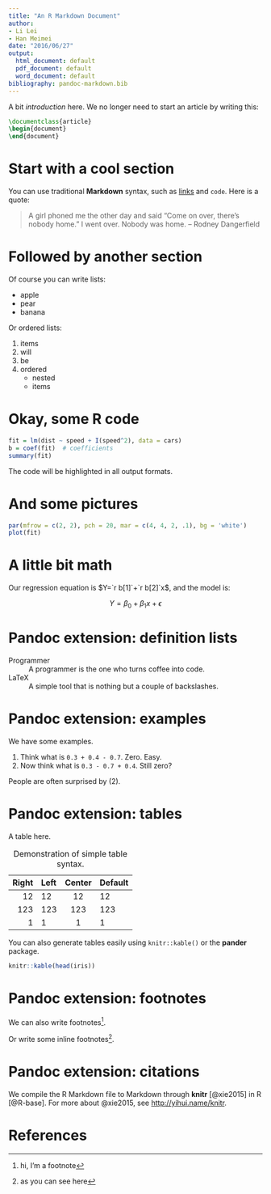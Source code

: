 ```yaml
---
title: "An R Markdown Document"
author:
- Li Lei
- Han Meimei
date: "2016/06/27"
output:
  html_document: default
  pdf_document: default
  word_document: default
bibliography: pandoc-markdown.bib
---
```


A bit _introduction_ here. We no longer need to start an article by writing this:

```latex
\documentclass{article}
\begin{document}
\end{document}
```

# Start with a cool section

You can use traditional **Markdown** syntax, such as [links](http://yihui.name/knitr) and `code`. Here is a quote:

> A girl phoned me the other day and said "Come on over, there's nobody home." I went over. Nobody was home. -- Rodney Dangerfield

# Followed by another section

Of course you can write lists:

- apple
- pear
- banana

Or ordered lists:

1. items
1. will
1. be
1. ordered
    - nested
    - items

# Okay, some R code

```r
fit = lm(dist ~ speed + I(speed^2), data = cars)
b = coef(fit)  # coefficients
summary(fit)
```

The code will be highlighted in all output formats.

# And some pictures

```r
par(mfrow = c(2, 2), pch = 20, mar = c(4, 4, 2, .1), bg = 'white')
plot(fit)
```

# A little bit math

Our regression equation is $Y=`r b[1]`+`r b[2]`x$, and the model is:

$$ Y = \beta_0 + \beta_1 x + \epsilon$$

# Pandoc extension: definition lists

Programmer
:   A programmer is the one who turns coffee into code.

LaTeX
:   A simple tool that is nothing but a couple of backslashes.

# Pandoc extension: examples

We have some examples.

(@) Think what is `0.3 + 0.4 - 0.7`. Zero. Easy.
(@weird) Now think what is `0.3 - 0.7 + 0.4`. Still zero?

People are often surprised by (@weird).

# Pandoc extension: tables

A table here.

Table:  Demonstration of simple table syntax.

  Right     Left     Center     Default
-------     ------ ----------   -------
     12     12        12            12
    123     123       123          123
      1     1          1             1

You can also generate tables easily using `knitr::kable()` or the **pander** package.

```r
knitr::kable(head(iris))
```

# Pandoc extension: footnotes

We can also write footnotes[^1].

[^1]: hi, I'm a footnote

Or write some inline footnotes^[as you can see here].

# Pandoc extension: citations

We compile the R Markdown file to Markdown through **knitr** [@xie2015] in R [@R-base]. For more about @xie2015, see <http://yihui.name/knitr>.

# References
